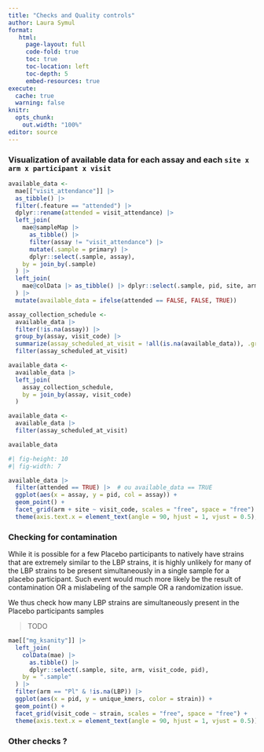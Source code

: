 ```yaml
---
title: "Checks and Quality controls"
author: Laura Symul
format: 
   html:
     page-layout: full
     code-fold: true
     toc: true
     toc-location: left
     toc-depth: 5
     embed-resources: true
execute:
  cache: true
  warning: false
knitr:
  opts_chunk:
    out.width: "100%"
editor: source
---
```



### Visualization of available data for each assay and each `site x arm x participant x visit`

```r

available_data <- 
  mae[["visit_attendance"]] |> 
  as_tibble() |> 
  filter(.feature == "attended") |> 
  dplyr::rename(attended = visit_attendance) |> 
  left_join(
    mae@sampleMap |> 
      as_tibble() |> 
      filter(assay != "visit_attendance") |> 
      mutate(.sample = primary) |> 
      dplyr::select(.sample, assay),
    by = join_by(.sample)
  ) |> 
  left_join(
    mae@colData |> as_tibble() |> dplyr::select(.sample, pid, site, arm, starts_with("visit_"))
  ) |> 
  mutate(available_data = ifelse(attended == FALSE, FALSE, TRUE))

assay_collection_schedule <- 
  available_data |> 
  filter(!is.na(assay)) |> 
  group_by(assay, visit_code) |> 
  summarize(assay_scheduled_at_visit = !all(is.na(available_data)), .groups = "drop") |> 
  filter(assay_scheduled_at_visit)

available_data <- 
  available_data |> 
  left_join(
    assay_collection_schedule,
    by = join_by(assay, visit_code)
  )

available_data <- 
  available_data |> 
  filter(assay_scheduled_at_visit) 

available_data


```

```r
#| fig-height: 10
#| fig-width: 7

available_data |> 
  filter(attended == TRUE) |>  # ou available_data == TRUE
  ggplot(aes(x = assay, y = pid, col = assay)) +
  geom_point() +
  facet_grid(arm + site ~ visit_code, scales = "free", space = "free") +
  theme(axis.text.x = element_text(angle = 90, hjust = 1, vjust = 0.5), legend.position  = "none") 

```

### Checking for contamination

While it is possible for a few Placebo participants to natively have strains that are extremely similar to the LBP strains, it is highly unlikely for many of the LBP strains to be present simultaneously in a single sample for a placebo participant. Such event would much more likely be the result of contamination OR a mislabeling of the sample OR a randomization issue. 

We thus check how many LBP strains are simultaneously present in the Placebo participants samples 

> TODO

```r

mae[["mg_ksanity"]] |> 
  left_join(
    colData(mae) |> 
      as.tibble() |> 
      dplyr::select(.sample, site, arm, visit_code, pid), 
    by = ".sample"
  ) |> 
  filter(arm == "Pl" & !is.na(LBP)) |> 
  ggplot(aes(x = pid, y = unique_kmers, color = strain)) + 
  geom_point() + 
  facet_grid(visit_code ~ strain, scales = "free", space = "free") + 
  theme(axis.text.x = element_text(angle = 90, hjust = 1, vjust = 0.5))

```


### Other checks ?


